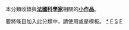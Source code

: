 {{Catnav|頁面分類|人类社会|社会小作品|科學小作品|科學家小作品}}
{{Catnav|頁面分類|人物|各國人物|法國人|法國科學家}}
{{Catnav|頁面分類|人物|各國人物|法國人|法國人物小作品}}
{{Catnav|頁面分類|人物|各國人物|各國科學家|法國科學家}}
{{Catnav|頁面分類|人物|人物小作品|各职业人物小作品|科學家小作品}}
{{Catnav|頁面分類|人物|各職業人物|各职业人物小作品|科學家小作品}}
{{Catnav|頁面分類|人物|各職業人物|科學家|科學家小作品}}
{{Catnav|頁面分類|科學學科|科學|科學小作品|科學家小作品}}
{{Catnav|頁面分類|科學學科|科學|科學家|科學家小作品}}
{{hiddencat}}
本分類收錄與'''[[法國|法國]][[:Category:法國科學家|科學家]]'''相關的'''[[Wikipedia:小作品|小作品]]'''。

要將條目加入此分類中，請使用'''{{tl|France-scientist-stub}}'''或是'''{{tl|法國科學家小作品}}'''模板。
[[category:法國科學家|*]]
[[category:歐洲科學家小作品|F]]
[[category:法國人物小作品|S]]
[[category:小作品类别|F]]